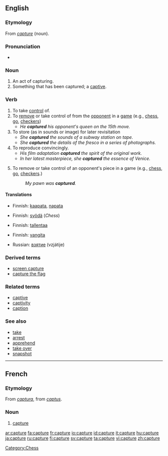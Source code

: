 {{see|capturé}}
{{wikipediapl|capture}}
==English==

===Etymology===
From {{MF.}} ''[[#French|capture]]'' (noun).

===Pronunciation===
*{{audio|en-us-capture.ogg|Audio (US)}}


===Noun===
{{en-noun}}

# An act of capturing.
# Something that has been captured; a [[captive]].

===Verb===
{{en-verb|captures|capturing|captured}}

# To take [[control]] of.
# To [[remove]] or take control of from the [[opponent]] in a [[game]] (e.g., [[chess]], [[go]], [[checkers]])
#* ''He '''captured''' his opponent's queen on the 15th move.''
# To store (as in sounds or image) for later revisitation
#* ''She '''captured''' the sounds of a subway station on tape.''
#* ''She '''captured''' the details of the fresco in a series of photographs.''
# To reproduce convincingly.
#* ''His film adaptation '''captured''' the spirit of the original work.''
#* ''In her latest masterpiece, she '''captured''' the essence of Venice.''
# {{intransitive}} To remove or take control of an opponent's piece in a game (e.g., [[chess]], [[go]], [[checkers]].)
#:''My pawn was '''captured'''.''

====Translations====
{{trans-top|to take control of}}
*Finnish: [[kaapata]], [[napata]]
{{trans-mid}}
{{trans-bottom}}

{{trans-top|to take control of from opponent in game}}
*Finnish: [[syödä]] (''Chess'')
{{trans-mid}}
{{trans-bottom}}

{{trans-top|to store}}
*Finnish: [[tallentaa]]
{{trans-mid}}
{{trans-bottom}}

{{trans-top|to reproduce convincingly}}
*Finnish: [[vangita]]
{{trans-mid}}
{{trans-bottom}}

{{trans-top|remove or take control of opponent's piece}}
*Russian: [[взятие]] (vzjátije) {{n}}
{{trans-bottom}}

===Derived terms===
* [[screen capture]]
* [[capture the flag]]

===Related terms===
* [[captive]]
* [[captivity]]
* [[caption]]

===See also===
* [[take]]
* [[arrest]]
* [[apprehend]]
* [[take over]]
* [[snapshot]]

[[Category:Chess]]

----

==French==

===Etymology===
From {{L.}} ''[[captura]]'', from ''[[captus]]''.

===Noun===
{{fr-noun|f}}

# [[#Noun|capture]]

[[ar:capture]]
[[fa:capture]]
[[fr:capture]]
[[io:capture]]
[[id:capture]]
[[it:capture]]
[[hu:capture]]
[[ja:capture]]
[[ru:capture]]
[[fi:capture]]
[[sv:capture]]
[[ta:capture]]
[[vi:capture]]
[[zh:capture]]